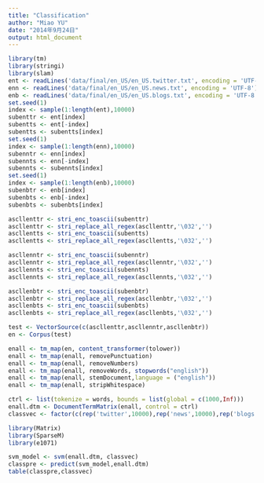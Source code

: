 ```yaml
---
title: "Classification"
author: "Miao YU"
date: "2014年9月24日"
output: html_document
---
```


```r
library(tm)
library(stringi)
library(slam)
ent <- readLines('data/final/en_US/en_US.twitter.txt', encoding = 'UTF-8')
enn <- readLines('data/final/en_US/en_US.news.txt', encoding = 'UTF-8')
enb <- readLines('data/final/en_US/en_US.blogs.txt', encoding = 'UTF-8')
set.seed(1)
index <- sample(1:length(ent),10000)
subenttr <- ent[index]
subentts <- ent[-index]
subentts <- subentts[index]
set.seed(1)
index <- sample(1:length(enn),10000)
subenntr <- enn[index]
subennts <- enn[-index]
subennts <- subennts[index]
set.seed(1)
index <- sample(1:length(enb),10000)
subenbtr <- enb[index]
subenbts <- enb[-index]
subenbts <- subenbts[index]

ascllenttr <- stri_enc_toascii(subenttr)
ascllenttr <- stri_replace_all_regex(ascllenttr,'\032','')
ascllentts <- stri_enc_toascii(subentts)
ascllentts <- stri_replace_all_regex(ascllentts,'\032','')

ascllenntr <- stri_enc_toascii(subenntr)
ascllenntr <- stri_replace_all_regex(ascllenntr,'\032','')
ascllennts <- stri_enc_toascii(subennts)
ascllennts <- stri_replace_all_regex(ascllennts,'\032','')

ascllenbtr <- stri_enc_toascii(subenbtr)
ascllenbtr <- stri_replace_all_regex(ascllenbtr,'\032','')
ascllenbts <- stri_enc_toascii(subenbts)
ascllenbts <- stri_replace_all_regex(ascllenbts,'\032','')

test <- VectorSource(c(ascllenttr,ascllenntr,ascllenbtr))
en <- Corpus(test)

enall <- tm_map(en, content_transformer(tolower))
enall <- tm_map(enall, removePunctuation)
enall <- tm_map(enall, removeNumbers)
enall <- tm_map(enall, removeWords, stopwords("english"))
enall <- tm_map(enall, stemDocument,language = ("english"))
enall <- tm_map(enall, stripWhitespace)

ctrl <- list(tokenize = words, bounds = list(global = c(1000,Inf)))
enall.dtm <- DocumentTermMatrix(enall, control = ctrl)
classvec <- factor(c(rep('twitter',10000),rep('news',10000),rep('blogs',10000)))

library(Matrix)
library(SparseM)
library(e1071)

svm_model <- svm(enall.dtm, classvec)
classpre <- predict(svm_model,enall.dtm)
table(classpre,classvec)
```

